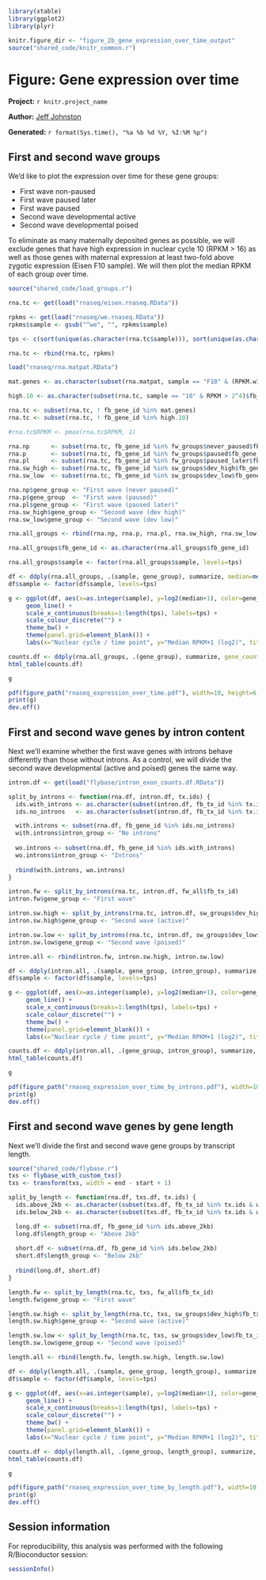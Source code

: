 ``` r
library(xtable)
library(ggplot2)
library(plyr)

knitr.figure_dir <- "figure_2b_gene_expression_over_time_output"
source("shared_code/knitr_common.r")
````

# Figure: Gene expression over time

**Project:** `r knitr.project_name`

**Author:** [Jeff Johnston](mailto:jjj@stowers.org)

**Generated:** `r format(Sys.time(), "%a %b %d %Y, %I:%M %p")`

## First and second wave groups

We'd like to plot the expression over time for these gene groups:

* First wave non-paused
* First wave paused later
* First wave paused
* Second wave developmental active
* Second wave developmental poised

To eliminate as many maternally deposited genes as possible, we will exclude genes that have high expression in nuclear cycle 10 (RPKM > 16) as well as those genes with maternal expression at least two-fold above zygotic expression (Eisen F10 sample). We will then plot the median RPKM of each group over time.

``` r

source("shared_code/load_groups.r")

rna.tc <- get(load("rnaseq/eisen.rnaseq.RData"))

rpkms <- get(load("rnaseq/we.rnaseq.RData"))
rpkms$sample <- gsub("^we", "", rpkms$sample)

tps <- c(sort(unique(as.character(rna.tc$sample))), sort(unique(as.character(rpkms$sample))))

rna.tc <- rbind(rna.tc, rpkms)

load("rnaseq/rna.matpat.RData")

mat.genes <- as.character(subset(rna.matpat, sample == "F10" & (RPKM.w1 > 2 * RPKM.cas))$fb_gene_id)

high.10 <- as.character(subset(rna.tc, sample == "10" & RPKM > 2^4)$fb_gene_id)

rna.tc <- subset(rna.tc, ! fb_gene_id %in% mat.genes)
rna.tc <- subset(rna.tc, ! fb_gene_id %in% high.10)

#rna.tc$RPKM <- pmax(rna.tc$RPKM, 1)

rna.np      <- subset(rna.tc, fb_gene_id %in% fw_groups$never_paused$fb_gene_id)
rna.p       <- subset(rna.tc, fb_gene_id %in% fw_groups$paused$fb_gene_id)
rna.pl      <- subset(rna.tc, fb_gene_id %in% fw_groups$paused_later$fb_gene_id)
rna.sw_high <- subset(rna.tc, fb_gene_id %in% sw_groups$dev_high$fb_gene_id)
rna.sw_low  <- subset(rna.tc, fb_gene_id %in% sw_groups$dev_low$fb_gene_id)

rna.np$gene_group <- "First wave (never paused)"
rna.p$gene_group  <- "First wave (paused)"
rna.pl$gene_group <- "First wave (paused later)"
rna.sw_high$gene_group <- "Second wave (dev high)"
rna.sw_low$gene_group <- "Second wave (dev low)"

rna.all_groups <- rbind(rna.np, rna.p, rna.pl, rna.sw_high, rna.sw_low)

rna.all_groups$fb_gene_id <- as.character(rna.all_groups$fb_gene_id)

rna.all_groups$sample <- factor(rna.all_groups$sample, levels=tps)

df <- ddply(rna.all_groups, .(sample, gene_group), summarize, median=median(RPKM, na.rm=T), mean=mean(RPKM, na.rm=T))
df$sample <- factor(df$sample, levels=tps)

g <- ggplot(df, aes(x=as.integer(sample), y=log2(median+1), color=gene_group)) + 
     geom_line() +
     scale_x_continuous(breaks=1:length(tps), labels=tps) +
     scale_colour_discrete("") +
     theme_bw() +
     theme(panel.grid=element_blank()) +
     labs(x="Nuclear cycle / time point", y="Median RPKM+1 (log2)", title="Gene expression profiles over time")
````

``` r
counts.df <- ddply(rna.all_groups, .(gene_group), summarize, gene_count=pn(length(unique(fb_gene_id))))
html_table(counts.df)
````

``` r
g
````

``` r
pdf(figure_path("rnaseq_expression_over_time.pdf"), width=10, height=6, onefile=T)
print(g)
dev.off()
````

## First and second wave genes by intron content

Next we'll examine whether the first wave genes with introns behave differently than those without introns. As a control, we will divide the second wave developmental (active and poised) genes the same way.

``` r

intron.df <- get(load("flybase/intron_exon_counts.df.RData"))

split_by_introns <- function(rna.df, intron.df, tx.ids) {
  ids.with_introns <- as.character(subset(intron.df, fb_tx_id %in% tx.ids & intron_sum >  0)$fb_gene_id)
  ids.no_introns   <- as.character(subset(intron.df, fb_tx_id %in% tx.ids & intron_sum == 0)$fb_gene_id)

  with.introns <- subset(rna.df, fb_gene_id %in% ids.no_introns)
  with.introns$intron_group <- "No introns"
  
  wo.introns <- subset(rna.df, fb_gene_id %in% ids.with_introns)
  wo.introns$intron_group <- "Introns"
  
  rbind(with.introns, wo.introns)
}

intron.fw <- split_by_introns(rna.tc, intron.df, fw_all$fb_tx_id)
intron.fw$gene_group <- "First wave"

intron.sw.high <- split_by_introns(rna.tc, intron.df, sw_groups$dev_high$fb_tx_id)
intron.sw.high$gene_group <- "Second wave (active)"

intron.sw.low <- split_by_introns(rna.tc, intron.df, sw_groups$dev_low$fb_tx_id)
intron.sw.low$gene_group <- "Second wave (poised)"

intron.all <- rbind(intron.fw, intron.sw.high, intron.sw.low)

df <- ddply(intron.all, .(sample, gene_group, intron_group), summarize, median=median(RPKM, na.rm=T), mean=mean(RPKM, na.rm=T))
df$sample <- factor(df$sample, levels=tps)

g <- ggplot(df, aes(x=as.integer(sample), y=log2(median+1), color=gene_group, linetype=intron_group)) + 
     geom_line() +
     scale_x_continuous(breaks=1:length(tps), labels=tps) +
     scale_colour_discrete("") +
     theme_bw() +
     theme(panel.grid=element_blank()) +
     labs(x="Nuclear cycle / time point", y="Median RPKM+1 (log2)", title="Gene expression profiles over time")
````

``` r
counts.df <- ddply(intron.all, .(gene_group, intron_group), summarize, gene_count=pn(length(unique(fb_gene_id))))
html_table(counts.df)
````

``` r
g
````

``` r
pdf(figure_path("rnaseq_expression_over_time_by_introns.pdf"), width=10, height=6, onefile=T)
print(g)
dev.off()
````

## First and second wave genes by gene length

Next we'll divide the first and second wave gene groups by transcript length. 

``` r

source("shared_code/flybase.r")
txs <- flybase_with_custom_txs()
txs <- transform(txs, width = end - start + 1)

split_by_length <- function(rna.df, txs.df, tx.ids) {
  ids.above_2kb <- as.character(subset(txs.df, fb_tx_id %in% tx.ids & width >  2000)$fb_gene_id)
  ids.below_2kb <- as.character(subset(txs.df, fb_tx_id %in% tx.ids & width <= 2000)$fb_gene_id)

  long.df <- subset(rna.df, fb_gene_id %in% ids.above_2kb)
  long.df$length_group <- "Above 2kb"
  
  short.df <- subset(rna.df, fb_gene_id %in% ids.below_2kb)
  short.df$length_group <- "Below 2kb"
  
  rbind(long.df, short.df)
}

length.fw <- split_by_length(rna.tc, txs, fw_all$fb_tx_id)
length.fw$gene_group <- "First wave"

length.sw.high <- split_by_length(rna.tc, txs, sw_groups$dev_high$fb_tx_id)
length.sw.high$gene_group <- "Second wave (active)"

length.sw.low <- split_by_length(rna.tc, txs, sw_groups$dev_low$fb_tx_id)
length.sw.low$gene_group <- "Second wave (poised)"

length.all <- rbind(length.fw, length.sw.high, length.sw.low)

df <- ddply(length.all, .(sample, gene_group, length_group), summarize, median=median(RPKM, na.rm=T), mean=mean(RPKM, na.rm=T))
df$sample <- factor(df$sample, levels=tps)

g <- ggplot(df, aes(x=as.integer(sample), y=log2(median+1), color=gene_group, linetype=length_group)) + 
     geom_line() +
     scale_x_continuous(breaks=1:length(tps), labels=tps) +
     scale_colour_discrete("") +
     theme_bw() +
     theme(panel.grid=element_blank()) +
     labs(x="Nuclear cycle / time point", y="Median RPKM+1 (log2)", title="Gene expression profiles over time")
````

``` r
counts.df <- ddply(length.all, .(gene_group, length_group), summarize, gene_count=pn(length(unique(fb_gene_id))))
html_table(counts.df)
````

``` r
g
````

``` r
pdf(figure_path("rnaseq_expression_over_time_by_length.pdf"), width=10, height=6, onefile=T)
print(g)
dev.off()
````

## Session information

For reproducibility, this analysis was performed with the following R/Bioconductor session:

``` r
sessionInfo()
````

